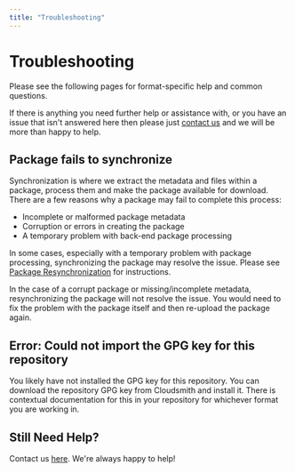 ```yaml
---
title: "Troubleshooting"
---
```

# Troubleshooting

Please see the following pages for format-specific help and common questions.  

If there is anything you need further help or assistance with, or you have an issue that isn't answered here then please just [contact us](/contact-us) and we will be more than happy to help.

## Package fails to synchronize

Synchronization is where we extract the metadata and files within a package, process them and make the package available for download. There are a few reasons why a package may fail to complete this process: 

- Incomplete or malformed package metadata
- Corruption or errors in creating the package
- A temporary problem with back-end package processing

In some cases, especially with a temporary problem with package processing, synchronizing the package may resolve the issue. Please see [Package Resynchronization](doc:resync-a-package) for instructions. 

In the case of a corrupt package or missing/incomplete metadata, resynchronizing the package will not resolve the issue. You would need to fix the problem with the package itself and then re-upload the package again.

## Error: Could not import the GPG key for this repository

You likely have not installed the GPG key for this repository. You can download the repository GPG key from Cloudsmith and install it. There is contextual documentation for this in your repository for whichever format you are working in.

## Still Need Help?

Contact us [here](/contact-us). We're always happy to help!

